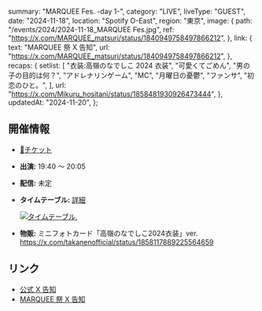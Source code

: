   summary: "MARQUEE Fes. -day 1-",
  category: "LIVE",
  liveType: "GUEST",
  date: "2024-11-18",
  location: "Spotify O-East",
  region: "東京",
  image: {
    path: "/events/2024/2024-11-18_MARQUEE Fes.jpg",
    ref: "https://x.com/MARQUEE_matsuri/status/1840949758497866212",
  },
  link: {
    text: "MARQUEE 祭 X 告知",
    url: "https://x.com/MARQUEE_matsuri/status/1840949758497866212",
  },
  recaps: {
    setlist: [
      "衣装:高嶺のなでしこ 2024 衣装",
      "可愛くてごめん",
      "男の子の目的は何？",
      "アドレナリンゲーム",
      "MC",
      "月曜日の憂鬱",
      "ファンサ",
      "初恋のひと。",
    ],
    url: "https://x.com/Mikuru_hositani/status/1858481930926473444",
  },
  updatedAt: "2024-11-20",
};

## 開催情報

- [🎫チケット](https://eplus.jp/sf/word/0000131445)
- **出演:** 19:40 〜 20:05
- **配信:** 未定
- **タイムテーブル:** [詳細](https://x.com/MARQUEE_matsuri/status/1841312150675231205)

  [![タイムテーブル](/events/2024/2024-11-18_MARQUEE%20Fes_タイムテーブル.jpg)](/events/2024/2024-11-18_MARQUEE%20Fes_タイムテーブル.jpg),

- **物販:** ミニフォトカード「高嶺のなでしこ2024衣装」ver.<br/>
  https://x.com/takanenofficial/status/1858117889225564659

## リンク

- [公式 X 告知](https://x.com/takanenofficial/status/1843962128023388495)
- [MARQUEE 祭 X 告知](https://x.com/MARQUEE_matsuri/status/1840949758497866212)
